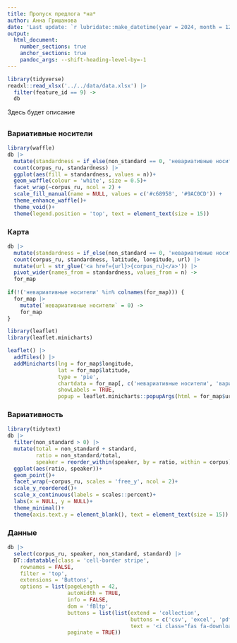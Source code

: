 ```yaml
---
title: Пропуск предлога *на*
author: Анна Гришанова
date: 'Last update: `r lubridate::make_datetime(year = 2024, month = 12, day = 1)`'
output:
  html_document:
    number_sections: true
    anchor_sections: true
    pandoc_args: --shift-heading-level-by=-1
---
```


```r
library(tidyverse)
readxl::read_xlsx('../../data/data.xlsx') |> 
  filter(feature_id == 9) ->
  db
```

Здесь будет описание

##

::: {.panel-tabset}

### Вариативные носители

```r
library(waffle)
db |> 
  mutate(standardness = if_else(non_standard == 0, 'невариативные носители', 'вариативные носители')) |> 
  count(corpus_ru, standardness) |> 
  ggplot(aes(fill = standardness, values = n))+
  geom_waffle(colour = 'white', size = 0.5)+
  facet_wrap(~corpus_ru, ncol = 2) +
  scale_fill_manual(name = NULL, values = c('#c68958', '#9AC0CD')) +
  theme_enhance_waffle()+
  theme_void()+
  theme(legend.position = 'top', text = element_text(size = 15))
```

### Карта

```r
db |> 
  mutate(standardness = if_else(non_standard == 0, 'невариативные носители', 'вариативные носители')) |> 
  count(corpus_ru, standardness, latitude, longitude, url) |> 
  mutate(url = str_glue('<a href={url}>{corpus_ru}</a>')) |> 
  pivot_wider(names_from = standardness, values_from = n) ->
  for_map
  
if(!('невариативные носители' %in% colnames(for_map))) {
  for_map |> 
    mutate(`невариативные носители` = 0) ->
    for_map
}

library(leaflet)
library(leaflet.minicharts)

leaflet() |> 
  addTiles() |> 
  addMinicharts(lng = for_map$longitude, 
                lat = for_map$latitude,
                type = 'pie',
                chartdata = for_map[, c('невариативные носители', 'вариативные носители')],
                showLabels = TRUE,
                popup = leaflet.minicharts::popupArgs(html = for_map$url))
```

### Вариативность

```r
library(tidytext)
db |> 
  filter(non_standard > 0) |> 
  mutate(total = non_standard + standard,
         ratio = non_standard/total,
         speaker = reorder_within(speaker, by = ratio, within = corpus)) |> 
  ggplot(aes(ratio, speaker))+
  geom_point()+
  facet_wrap(~corpus_ru, scales = 'free_y', ncol = 2)+
  scale_y_reordered()+
  scale_x_continuous(labels = scales::percent)+
  labs(x = NULL, y = NULL)+
  theme_minimal()+
  theme(axis.text.y = element_blank(), text = element_text(size = 15))
```

### Данные

```r
db |> 
  select(corpus_ru, speaker, non_standard, standard) |> 
  DT::datatable(class = 'cell-border stripe', 
    rownames = FALSE, 
    filter = 'top', 
    extensions = 'Buttons',
    options = list(pageLength = 42, 
                   autoWidth = TRUE, 
                   info = FALSE,
                   dom = 'fBltp',
                   buttons = list(list(extend = 'collection',
                                       buttons = c('csv', 'excel', 'pdf'),
                                       text = '<i class="fas fa-download"></i>')),
                   paginate = TRUE))
```
:::


